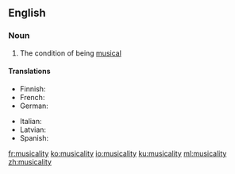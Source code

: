 ==English==

===Noun===
{{en-noun|-}}

# The condition of being [[musical]]

====Translations====
{{trans-top|condition of being musical}}
* Finnish: {{t|fi|musikaalisuus}}
* French: {{t+|fr|musicalité}}
* German: {{t|de|Musicalität}}
{{trans-mid}}
* Italian: {{t|it|musicalità|f}}
* Latvian: {{t|lv|muzikalitāte}}
* Spanish: {{t+|es|musicalidad|f}}
{{trans-bottom}}

[[fr:musicality]]
[[ko:musicality]]
[[io:musicality]]
[[ku:musicality]]
[[ml:musicality]]
[[zh:musicality]]